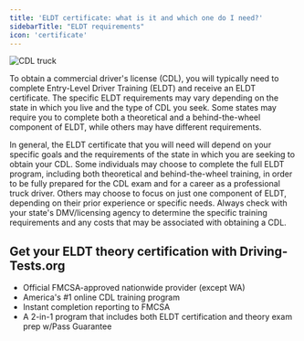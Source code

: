 ```yaml
---
title: 'ELDT certificate: what is it and which one do I need?'
sidebarTitle: "ELDT requirements"
icon: 'certificate'
---
```


<Frame>
  <img src="https://driving-tests.org/wp-content/uploads/2023/12/cdl-truck3-optim.jpeg" alt="CDL truck"/>
</Frame>

To obtain a commercial driver's license (CDL), you will typically need to complete Entry-Level Driver Training (ELDT) and receive an ELDT certificate. The specific ELDT requirements may vary depending on the state in which you live and the type of CDL you seek. Some states may require you to complete both a theoretical and a behind-the-wheel component of ELDT, while others may have different requirements.

In general, the ELDT certificate that you will need will depend on your specific goals and the requirements of the state in which you are seeking to obtain your CDL. Some individuals may choose to complete the full ELDT program, including both theoretical and behind-the-wheel training, in order to be fully prepared for the CDL exam and for a career as a professional truck driver. Others may choose to focus on just one component of ELDT, depending on their prior experience or specific needs. Always check with your state's DMV/licensing agency to determine the specific training requirements and any costs that may be associated with obtaining a CDL.

## Get your ELDT theory certification with Driving-Tests.org
- Official FMCSA-approved nationwide provider (except WA)
- America's #1 online CDL training program
- Instant completion reporting to FMCSA
- A 2-in-1 program that includes both ELDT certification and theory exam prep w/Pass Guarantee

<Snippet file="cdl-premium.mdx" />